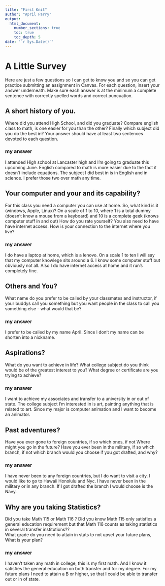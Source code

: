 ---
title: "First Knit"
author: "April Parry"
output: 
  html_document:
    number_sections: true
    toc: true
    toc_depth: 5
date: "`r Sys.Date()`"   
---

# A Little Survey

Here are just a few questions so I can get to know you and so you can get practice submitting an assignment in Canvas.  For each question, insert your answer underneath. Make sure each answer is at the minimum a complete sentence with correctly spelled words and correct puncuation. 

## A short history of you.  
Where did you attend High School, and did you graduate? Compare english class to math, is one easier for you than the other? Finally which subject did you do the best in? Your answer should have at least two sentences devoted to each question.  
  
### my answer     
I attended High school at Lancaster high and I'm going to graduate this upcoming June. English compared to math is more easier due to the fact it doesn't include equations. The subject I did best in is in English and in science. I prefer those two over math any time.    

     


## Your computer and your and its capability?  
 For this class  you need a computer you can use at home.  So, what kind is it (windows, Apple, Linux)?  On a scale of 1 to 10, where 1 is a total dummy (doesn't know a mouse from a keyboard) and 10 is a complete geek (knows computer stuff in and out) How do you rate yourself?  You also need to have have internet access. How is your connection to the internet where you live?

### my answer   
I do have a laptop at home, which is a lenovo. On a scale 1 to ten I will say that my computer knowlege sits around a 6. I know some computer stuff but obviously not all. Also I do have internet access at home and it run's completely fine.   
   

## Others and You?   
What name do you prefer to be called by your classmates and instructor, if your buddys call you something but you want people in the class to call you something else - what would that be? 

### my answer     
I prefer to be called by my name April. Since I don't my name can be shorten into a nickname.   
   
 




## Aspirations?   
What do you want to achieve in life?  What college subject do you think would be of the greatest interest to you? What degree or certificate are you trying to achieve?

### my answer     
I want to achieve my associates and transfer to a university in or out of state. The college subject I'm interested in is art, painting anything that is related to art. Since my major is computer animation and I want to become an animator.   
   
 




## Past adventures?  
Have you ever gone to foreign countries, if so which ones, if not Where might you go in the future?  Have you ever been in the military, if so which branch, if not which branch would you choose if you got drafted, and why?

### my answer     
I have never been to any foreign countries, but I do want to visit a city. I would like to go to Hawaii Honolulu and Nyc. I have never been in the military or in any branch. If I got drafted the branch I would choose is the Navy.
   
  




## Why are you taking Statistics?  
Did you take Math 115 or Math 116 ?  Did you know Math 115 only satisfies a general education requirement but that Math 116 counts as taking statistics in several transfer institutions??  
What grade do you need to attain in stats to not upset your future plans, What is your plan?  
 

### my answer     
I haven't taken any math in college, this is my first math. And I know it satisfies the general education on both transfer and for my degree.  For my future plans I need to attain a B or higher, so that I could be able to transfer out or in of state.   
   
 






  





